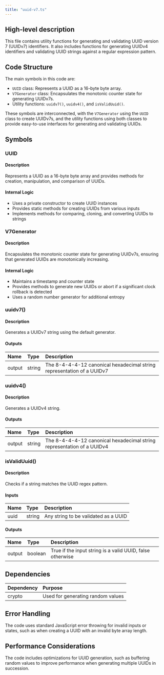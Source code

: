 ```yaml
---
title: "uuid-v7.ts"
---
```


## High-level description
This file contains utility functions for generating and validating UUID version 7 (UUIDv7) identifiers. It also includes functions for generating UUIDv4 identifiers and validating UUID strings against a regular expression pattern.

## Code Structure
The main symbols in this code are:
- `UUID` class: Represents a UUID as a 16-byte byte array.
- `V7Generator` class: Encapsulates the monotonic counter state for generating UUIDv7s.
- Utility functions: `uuidv7()`, `uuidv4()`, and `isValidUuid()`.

These symbols are interconnected, with the `V7Generator` using the `UUID` class to create UUIDv7s, and the utility functions using both classes to provide easy-to-use interfaces for generating and validating UUIDs.

## Symbols

### UUID
#### Description
Represents a UUID as a 16-byte byte array and provides methods for creation, manipulation, and comparison of UUIDs.

#### Internal Logic
- Uses a private constructor to create UUID instances
- Provides static methods for creating UUIDs from various inputs
- Implements methods for comparing, cloning, and converting UUIDs to strings

### V7Generator
#### Description
Encapsulates the monotonic counter state for generating UUIDv7s, ensuring that generated UUIDs are monotonically increasing.

#### Internal Logic
- Maintains a timestamp and counter state
- Provides methods to generate new UUIDs or abort if a significant clock rollback is detected
- Uses a random number generator for additional entropy

### uuidv7()
#### Description
Generates a UUIDv7 string using the default generator.

#### Outputs
| Name | Type | Description |
|:-----|:-----|:------------|
| output | string | The 8-4-4-4-12 canonical hexadecimal string representation of a UUIDv7 |

### uuidv4()
#### Description
Generates a UUIDv4 string.

#### Outputs
| Name | Type | Description |
|:-----|:-----|:------------|
| output | string | The 8-4-4-4-12 canonical hexadecimal string representation of a UUIDv4 |

### isValidUuid()
#### Description
Checks if a string matches the UUID regex pattern.

#### Inputs
| Name | Type | Description |
|:-----|:-----|:------------|
| uuid | string | Any string to be validated as a UUID |

#### Outputs
| Name | Type | Description |
|:-----|:-----|:------------|
| output | boolean | True if the input string is a valid UUID, false otherwise |

## Dependencies
| Dependency | Purpose |
|:-----------|:--------|
| crypto | Used for generating random values |

## Error Handling
The code uses standard JavaScript error throwing for invalid inputs or states, such as when creating a UUID with an invalid byte array length.

## Performance Considerations
The code includes optimizations for UUID generation, such as buffering random values to improve performance when generating multiple UUIDs in succession.